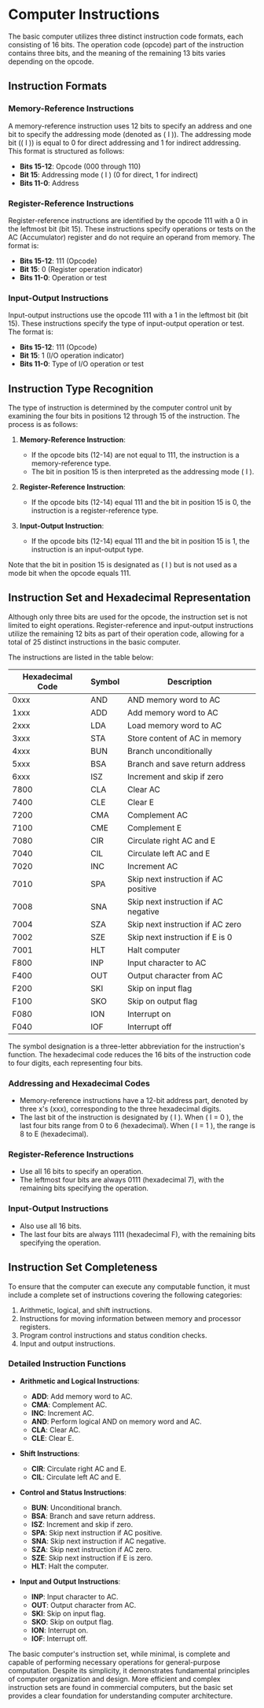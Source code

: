 # Computer Instructions


The basic computer utilizes three distinct instruction code formats, each consisting of 16 bits. The operation code (opcode) part of the instruction contains three bits, and the meaning of the remaining 13 bits varies depending on the opcode. 

## Instruction Formats

### Memory-Reference Instructions

A memory-reference instruction uses 12 bits to specify an address and one bit to specify the addressing mode (denoted as \( I \)). The addressing mode bit (\( I \)) is equal to 0 for direct addressing and 1 for indirect addressing. This format is structured as follows:

- **Bits 15-12**: Opcode (000 through 110)
- **Bit 15**: Addressing mode \( I \) (0 for direct, 1 for indirect)
- **Bits 11-0**: Address

### Register-Reference Instructions

Register-reference instructions are identified by the opcode 111 with a 0 in the leftmost bit (bit 15). These instructions specify operations or tests on the AC (Accumulator) register and do not require an operand from memory. The format is:

- **Bits 15-12**: 111 (Opcode)
- **Bit 15**: 0 (Register operation indicator)
- **Bits 11-0**: Operation or test

### Input-Output Instructions

Input-output instructions use the opcode 111 with a 1 in the leftmost bit (bit 15). These instructions specify the type of input-output operation or test. The format is:

- **Bits 15-12**: 111 (Opcode)
- **Bit 15**: 1 (I/O operation indicator)
- **Bits 11-0**: Type of I/O operation or test

## Instruction Type Recognition

The type of instruction is determined by the computer control unit by examining the four bits in positions 12 through 15 of the instruction. The process is as follows:

1. **Memory-Reference Instruction**:
   - If the opcode bits (12-14) are not equal to 111, the instruction is a memory-reference type.
   - The bit in position 15 is then interpreted as the addressing mode \( I \).

2. **Register-Reference Instruction**:
   - If the opcode bits (12-14) equal 111 and the bit in position 15 is 0, the instruction is a register-reference type.

3. **Input-Output Instruction**:
   - If the opcode bits (12-14) equal 111 and the bit in position 15 is 1, the instruction is an input-output type.

Note that the bit in position 15 is designated as \( I \) but is not used as a mode bit when the opcode equals 111.

## Instruction Set and Hexadecimal Representation

Although only three bits are used for the opcode, the instruction set is not limited to eight operations. Register-reference and input-output instructions utilize the remaining 12 bits as part of their operation code, allowing for a total of 25 distinct instructions in the basic computer.

The instructions are listed in the table below:

| Hexadecimal Code | Symbol | Description |
|------------------|--------|-------------|
| 0xxx             | AND    | AND memory word to AC |
| 1xxx             | ADD    | Add memory word to AC |
| 2xxx             | LDA    | Load memory word to AC |
| 3xxx             | STA    | Store content of AC in memory |
| 4xxx             | BUN    | Branch unconditionally |
| 5xxx             | BSA    | Branch and save return address |
| 6xxx             | ISZ    | Increment and skip if zero |
| 7800             | CLA    | Clear AC |
| 7400             | CLE    | Clear E |
| 7200             | CMA    | Complement AC |
| 7100             | CME    | Complement E |
| 7080             | CIR    | Circulate right AC and E |
| 7040             | CIL    | Circulate left AC and E |
| 7020             | INC    | Increment AC |
| 7010             | SPA    | Skip next instruction if AC positive |
| 7008             | SNA    | Skip next instruction if AC negative |
| 7004             | SZA    | Skip next instruction if AC zero |
| 7002             | SZE    | Skip next instruction if E is 0 |
| 7001             | HLT    | Halt computer |
| F800             | INP    | Input character to AC |
| F400             | OUT    | Output character from AC |
| F200             | SKI    | Skip on input flag |
| F100             | SKO    | Skip on output flag |
| F080             | ION    | Interrupt on |
| F040             | IOF    | Interrupt off |

The symbol designation is a three-letter abbreviation for the instruction's function. The hexadecimal code reduces the 16 bits of the instruction code to four digits, each representing four bits.

### Addressing and Hexadecimal Codes

- Memory-reference instructions have a 12-bit address part, denoted by three x's (xxx), corresponding to the three hexadecimal digits.
- The last bit of the instruction is designated by \( I \). When \( I = 0 \), the last four bits range from 0 to 6 (hexadecimal). When \( I = 1 \), the range is 8 to E (hexadecimal).

### Register-Reference Instructions

- Use all 16 bits to specify an operation.
- The leftmost four bits are always 0111 (hexadecimal 7), with the remaining bits specifying the operation.

### Input-Output Instructions

- Also use all 16 bits.
- The last four bits are always 1111 (hexadecimal F), with the remaining bits specifying the operation.

## Instruction Set Completeness

To ensure that the computer can execute any computable function, it must include a complete set of instructions covering the following categories:

1. Arithmetic, logical, and shift instructions.
2. Instructions for moving information between memory and processor registers.
3. Program control instructions and status condition checks.
4. Input and output instructions.

### Detailed Instruction Functions

- **Arithmetic and Logical Instructions**:
  - **ADD**: Add memory word to AC.
  - **CMA**: Complement AC.
  - **INC**: Increment AC.
  - **AND**: Perform logical AND on memory word and AC.
  - **CLA**: Clear AC.
  - **CLE**: Clear E.

- **Shift Instructions**:
  - **CIR**: Circulate right AC and E.
  - **CIL**: Circulate left AC and E.

- **Control and Status Instructions**:
  - **BUN**: Unconditional branch.
  - **BSA**: Branch and save return address.
  - **ISZ**: Increment and skip if zero.
  - **SPA**: Skip next instruction if AC positive.
  - **SNA**: Skip next instruction if AC negative.
  - **SZA**: Skip next instruction if AC zero.
  - **SZE**: Skip next instruction if E is zero.
  - **HLT**: Halt the computer.

- **Input and Output Instructions**:
  - **INP**: Input character to AC.
  - **OUT**: Output character from AC.
  - **SKI**: Skip on input flag.
  - **SKO**: Skip on output flag.
  - **ION**: Interrupt on.
  - **IOF**: Interrupt off.


The basic computer's instruction set, while minimal, is complete and capable of performing necessary operations for general-purpose computation. Despite its simplicity, it demonstrates fundamental principles of computer organization and design. More efficient and complex instruction sets are found in commercial computers, but the basic set provides a clear foundation for understanding computer architecture.

